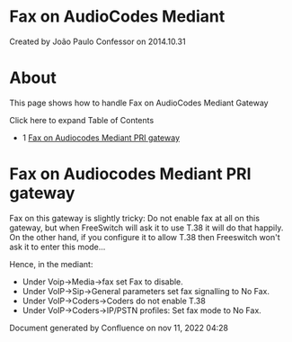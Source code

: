 
# Fax on AudioCodes Mediant 

 Created by  João Paulo Confessor on 2014.10.31

# About

This page shows how to handle Fax on AudioCodes Mediant Gateway

Click here to expand Table of Contents

* 1 [Fax on Audiocodes Mediant PRI gateway](#fax-on-audiocodes-mediant-pri-gateway)

# Fax on Audiocodes Mediant PRI gateway

Fax on this gateway is slightly tricky: Do not enable fax at all on this gateway, but when FreeSwitch will ask it to use T.38 it will do that happily. On the other hand, if you configure it to allow T.38 then Freeswitch won't ask it to enter this mode...

Hence, in the mediant:

* Under Voip->Media->fax set Fax to disable.
* Under VoIP->Sip->General parameters set fax signalling to No Fax.
* Under VoIP->Coders->Coders do not enable T.38
* Under VoIP->Coders->IP/PSTN profiles: Set fax mode to No Fax.

Document generated by Confluence on nov 11, 2022 04:28
